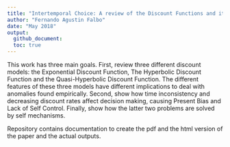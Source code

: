 ```yaml
---
title: "Intertemporal Choice: A review of the Discount Functions and its implications"
author: "Fernando Agustin Falbo"
date: "May 2018"
output:
  github_document:
  toc: true
---
```

  
This work has three main goals. First, review three different discount models: the Exponential Discount Function, The Hyperbolic Discount Function and the Quasi-Hyperbolic Discount Function. The different features of these three models have different implications to deal with anomalies found empirically. Second, show how time inconsistency and decreasing discount rates affect decision making, causing Present Bias and Lack of Self Control. Finally, show how the latter two problems are solved by self mechanisms.

Repository contains documentation to create the pdf and the html version of the paper and the actual outputs.  